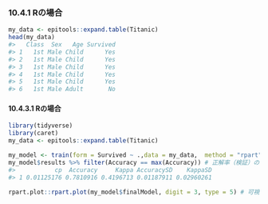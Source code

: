 ### 10.4.1 Rの場合

```r
my_data <- epitools::expand.table(Titanic)
head(my_data)
#>   Class  Sex   Age Survived
#> 1   1st Male Child      Yes
#> 2   1st Male Child      Yes
#> 3   1st Male Child      Yes
#> 4   1st Male Child      Yes
#> 5   1st Male Child      Yes
#> 6   1st Male Adult       No
```

#### 10.4.3.1 Rの場合

```r
library(tidyverse)
library(caret)
my_data <- epitools::expand.table(Titanic)

my_model <- train(form = Survived ~ .,data = my_data,  method = "rpart")
my_model$results %>% filter(Accuracy == max(Accuracy)) # 正解率（検証）の最大値
#>           cp  Accuracy     Kappa AccuracySD    KappaSD
#> 1 0.01125176 0.7810916 0.4196713 0.01187911 0.02960261

rpart.plot::rpart.plot(my_model$finalModel, digit = 3, type = 5) # 可視化
```

